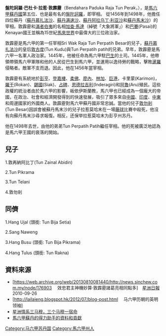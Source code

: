 '''盤陀訶羅·巴杜卡·拉惹·敦霹靂'''（Bendahara Paduka Raja Tun Perak，{{bd|?||1498年||}}），是[[馬六甲蘇丹國|馬六甲蘇丹國]]第五位、也是最有名的[[盤陀訶羅|盤陀訶羅]]，即宰相。 從1456年到1498年，他擔任四位蘇丹（[[蘇丹慕扎法沙|蘇丹慕扎法沙]]、[[蘇丹满速沙|蘇丹满速沙]]、[[蘇丹阿拉乌丁·利亚沙|蘇丹阿拉乌丁·利亚沙]]和[[蘇丹馬末沙|蘇丹馬末沙]]）的宰相。敦霹靂和[[滿者伯夷|滿者伯夷]]的名相[[加查·馬達|加查·馬達]]（綽號「大象將軍」）和[[苏木都剌国|巴賽]](Pasai)的Kenayan國王並稱為15世紀[[馬來世界|馬來世界]]中最偉大的三位政治家。

敦霹靂是馬六甲的第一任宰相Sri Wak Raja Tun Perpatih Besar的兒子，[[蘇丹慕扎法沙|蘇丹慕扎法沙]]的皇后[[敦古度|敦古度]](Tun Kudu)與Tun Perpatih patih的兄弟。早年，敦霹靂是馬六甲一名軍人政治家。1445年，他被任命為馬六甲駐[[巴生|巴生]]的土司。1445年，他帶領帶領馬六甲軍隊和他的人民從巴生到馬六甲，並運用以逸待勞的戰略，擊敗[[暹羅|暹羅]]侵略者。敵軍不支而退。因此，他在1456年當宰相。

敦霹靂有系統地於[[彭亨|彭亨]]、[[登嘉樓|登嘉樓]]、[[柔佛|柔佛]]、[[廖內|廖內]]、[[林加|林加]]、[[巨港|巨港]]，卡里蒙(Karimon)，[[羅干|羅干]](Rokan)、[[錫國|錫國]](Siak)、[[占碑|占碑]]、[[恩德拉吉利|恩德拉吉利]](Inderagiri)和[[阿魯|阿魯]](Aru)殖民。這些政權的統治者由於馬六甲的影響，皈依伊斯蘭教，馬六甲也已經成為一個龐大的帝國，在政治、社會和經濟開發得到的快速發展，吸引了眾多來自[[中國|中國]]、[[印度|印度]]、[[中東|中東]]和周邊國家的外國商人。敦霹靂對馬六甲蘇丹國非常忠誠。當他的兒子[[敦勿剎|敦勿剎]](Tun Besar)因誤會被蘇丹馬末沙的兒子拉惹莫哈末在一場[[藤球|藤球]]比賽中殺死，他沒有向蘇丹馬末沙尋求報復。相反，还保举拉惹莫哈末为彭亨州苏丹。

他在1498年去世，由他的弟弟Tun Perpatih Patih繼任宰相。他的死被廣泛地認為是馬六甲王國的衰落的開始。

==兒子==

1.敦再納阿比丁(Tun Zainal Abidin)

2.Tun Pikrama

3.Tun Telani

4.敦勿剎


==同儕==

1.Hang Ujal (頭銜: Tun Bija Setia)

2.Sang Naweng

3.Hang Busu (頭銜: Tun Bija Pikrama)

4.Hang Tulus (頭銜: Tun Rakna)


==資料來源==
*[https://web.archive.org/web/20130810081440/http://news.sinchew.com.my/node/176903　 效忠君主神機妙算‧敦霹靂諸葛亮相同點多]　[[星洲日報|星洲日報]]　2010-09-26
*[http://lailaieng.blogspot.hk/2012/07/blog-post.html　 马六甲历朝的英明领袖] {{Wayback|url=http://lailaieng.blogspot.hk/2012/07/blog-post.html |date=20160310024632 }}
*[http://km-work.blogspot.hk/2013/03/blog-post_17.html 星洲情系三马穆，三个马穆一宿命] {{Wayback|url=http://km-work.blogspot.hk/2013/03/blog-post_17.html |date=20130811143833 }} 
*[http://bbs.mysjkc.com/forum.php?mod=viewthread&tid=147889 馬六甲蘇丹的得力助手的資料和貢獻] {{Wayback|url=http://bbs.mysjkc.com/forum.php?mod=viewthread&tid=147889 |date=20160304205200 }} 

[[Category:马六甲苏丹国|Category:马六甲苏丹国]]
[[Category:馬六甲州人|Category:馬六甲州人]]